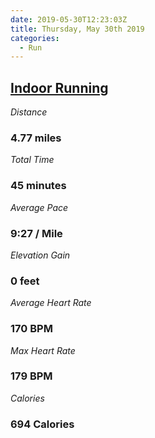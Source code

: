 ```yaml
---
date: 2019-05-30T12:23:03Z
title: Thursday, May 30th 2019
categories:
  - Run
---
```

## [Indoor Running](https://www.strava.com/activities/2409449470)

_Distance_

### 4.77 miles

_Total Time_

### 45 minutes

_Average Pace_

### 9:27 / Mile

_Elevation Gain_

### 0 feet

_Average Heart Rate_

### 170 BPM

_Max Heart Rate_

### 179 BPM

_Calories_

### 694 Calories